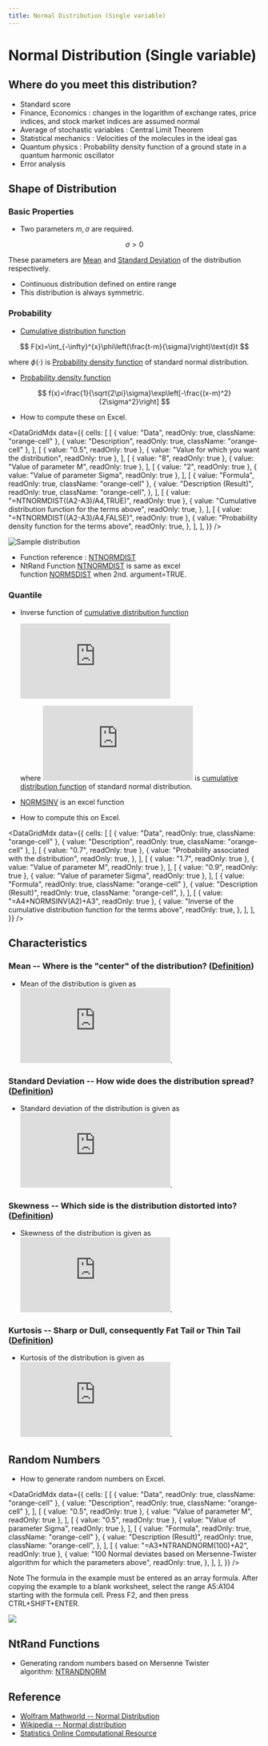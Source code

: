 ```yaml
---
title: Normal Distribution (Single variable)
---
```



# Normal Distribution (Single variable)

## Where do you meet this distribution?

- Standard score
- Finance, Economics : changes in the logarithm of exchange rates, price indices, and stock market indices are assumed normal
- Average of stochastic variables : Central Limit Theorem
- Statistical mechanics : Velocities of the molecules in the ideal gas
- Quantum physics : Probability density function of a ground state in a quantum harmonic oscillator
- Error analysis

## Shape of Distribution

### Basic Properties

- Two parameters $m, \sigma$ are required.

$$
  \sigma>0
$$

These parameters are [Mean](/docs/glossary#mean) and [Standard Deviation](/docs/glossary#standard-deviation) of the distribution respectively.

- Continuous distribution defined on entire range
- This distribution is always symmetric.

### Probability

- [Cumulative distribution function](/docs/glossary#cumulative-distribution-function)

$$
  F(x)=\int_{-\infty}^{x}\phi\left(\frac{t-m}{\sigma}\right)\text{d}t
$$

where $\phi(\cdot)$ is [Probability density function](/docs/glossary#probability-density-function) of standard normal distribution.

- [Probability density function](/docs/glossary#probability-density-function)

$$
  f(x)=\frac{1}{\sqrt{2\pi}\sigma}\exp\left[-\frac{(x-m)^2}{2\sigma^2}\right]
$$

- How to compute these on Excel.

<DataGridMdx
  data={{
    cells: [
      [
        { value: "Data", readOnly: true, className: "orange-cell" },
        { value: "Description", readOnly: true, className: "orange-cell" },
      ],
      [
        { value: "0.5", readOnly: true },
        { value: "Value for which you want the distribution", readOnly: true },
      ],
      [
        { value: "8", readOnly: true },
        { value: "Value of parameter M", readOnly: true },
      ],
      [
        { value: "2", readOnly: true },
        { value: "Value of parameter Sigma", readOnly: true },
      ],
      [
        { value: "Formula", readOnly: true, className: "orange-cell" },
        {
          value: "Description (Result)",
          readOnly: true,
          className: "orange-cell",
        },
      ],
      [
        { value: "=NTNORMDIST((A2-A3)/A4,TRUE)", readOnly: true },
        {
          value: "Cumulative distribution function for the terms above",
          readOnly: true,
        },
      ],
      [
        { value: "=NTNORMDIST((A2-A3)/A4,FALSE)", readOnly: true },
        {
          value: "Probability density function for the terms above",
          readOnly: true,
        },
      ],
    ],
  }}
/>

![Sample distribution](./../assets/functions/plot/plotNorm.jpg)

- Function reference : [NTNORMDIST](../03-function-reference/02-distribution-functions/071-ntnormdist.mdx)
- NtRand Function [NTNORMDIST](../03-function-reference/02-distribution-functions/071-ntnormdist.mdx) is same as excel function [NORMSDIST](http://office.microsoft.com/en-us/excel/HP052091941033.aspx?pid=CH062528311033) when 2nd. argument=TRUE.

### Quantile

- Inverse function of [cumulative distribution function](/docs/glossary#cumulative-distribution-function)

  ![F^{-1}(P)=\sigma\Phi^{-1}(P)+m](https://s0.wp.com/latex.php?latex=F%5E%7B-1%7D%28P%29%3D%5Csigma%5CPhi%5E%7B-1%7D%28P%29%2Bm&bg=T&fg=000000&s=0 "F^{-1}(P)=\\sigma\\Phi^{-1}(P)+m")

  where ![\Phi(\cdot)](https://s0.wp.com/latex.php?latex=%5CPhi%28%5Ccdot%29&bg=T&fg=000000&s=0 "\\Phi(\\cdot)") is [cumulative distribution function](/docs/glossary#cumulative-distribution-function) of standard normal distribution.

- [NORMSINV](http://office.microsoft.com/en-us/excel/HP052091951033.aspx?pid=CH062528311033) is an excel function
- How to compute this on Excel.

<DataGridMdx
  data={{
    cells: [
      [
        { value: "Data", readOnly: true, className: "orange-cell" },
        { value: "Description", readOnly: true, className: "orange-cell" },
      ],
      [
        { value: "0.7", readOnly: true },
        {
          value: "Probability associated with the distribution",
          readOnly: true,
        },
      ],
      [
        { value: "1.7", readOnly: true },
        { value: "Value of parameter M", readOnly: true },
      ],
      [
        { value: "0.9", readOnly: true },
        { value: "Value of parameter Sigma", readOnly: true },
      ],
      [
        { value: "Formula", readOnly: true, className: "orange-cell" },
        {
          value: "Description (Result)",
          readOnly: true,
          className: "orange-cell",
        },
      ],
      [
        { value: "=A4*NORMSINV(A2)+A3", readOnly: true },
        {
          value:
            "Inverse of the cumulative distribution function for the terms above",
          readOnly: true,
        },
      ],
    ],
  }}
/>

## Characteristics

### Mean -- Where is the "center" of the distribution? ([Definition](/docs/glossary#mean))

- Mean of the distribution is given as ![m](https://s0.wp.com/latex.php?latex=m&bg=T&fg=000000&s=0 "m").

### Standard Deviation -- How wide does the distribution spread? ([Definition](/docs/glossary#standard-deviation))

- Standard deviation of the distribution is given as ![\sigma](https://s0.wp.com/latex.php?latex=%5Csigma&bg=T&fg=000000&s=0 "\\sigma").

### Skewness -- Which side is the distribution distorted into? ([Definition](/docs/glossary#skewness))

- Skewness of the distribution is given as ![0](https://s0.wp.com/latex.php?latex=0&bg=T&fg=000000&s=0 "0").

### Kurtosis -- Sharp or Dull, consequently Fat Tail or Thin Tail ([Definition](/docs/glossary#kurtosis))

- Kurtosis of the distribution is given as ![0](https://s0.wp.com/latex.php?latex=0&bg=T&fg=000000&s=0 "0").

## Random Numbers

- How to generate random numbers on Excel.

<DataGridMdx
  data={{
    cells: [
      [
        { value: "Data", readOnly: true, className: "orange-cell" },
        { value: "Description", readOnly: true, className: "orange-cell" },
      ],
      [
        { value: "0.5", readOnly: true },
        { value: "Value of parameter M", readOnly: true },
      ],
      [
        { value: "0.5", readOnly: true },
        { value: "Value of parameter Sigma", readOnly: true },
      ],
      [
        { value: "Formula", readOnly: true, className: "orange-cell" },
        {
          value: "Description (Result)",
          readOnly: true,
          className: "orange-cell",
        },
      ],
      [
        { value: "=A3*NTRANDNORM(100)+A2", readOnly: true },
        {
          value:
            "100 Normal deviates based on Mersenne-Twister algorithm for which the parameters above",
          readOnly: true,
        },
      ],
    ],
  }}
/>

Note The formula in the example must be entered as an array formula. After copying the example to a blank worksheet, select the range A5:A104 starting with the formula cell. Press F2, and then press CTRL+SHIFT+ENTER.

![](./../assets/functions/histogram/histogramNorm.jpg)

## NtRand Functions

- Generating random numbers based on Mersenne Twister algorithm: [NTRANDNORM](../03-function-reference/01-random-numbers/01-single-series/11-ntrandnorm.mdx)

## Reference

- [Wolfram Mathworld -- Normal Distribution](http://mathworld.wolfram.com/NormalDistribution.html)
- [Wikipedia -- Normal distribution](http://en.wikipedia.org/wiki/Normal_distribution)
- [Statistics Online Computational Resource](http://www.socr.ucla.edu/htmls/SOCR_Distributions.html)
